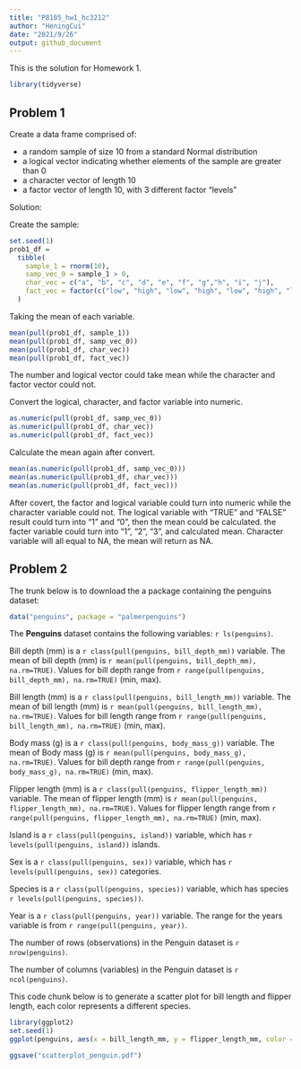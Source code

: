 ```yaml
---
title: "P8105_hw1_hc3212"
author: "HeningCui"
date: "2021/9/26"
output: github_document
---
```


This is the solution for Homework 1.
```r
library(tidyverse)
```

## Problem 1 

Create a data frame comprised of:

* a random sample of size 10 from a standard Normal distribution
* a logical vector indicating whether elements of the sample are greater than 0
* a character vector of length 10
* a factor vector of length 10, with 3 different factor “levels”

Solution:

Create the sample:
```r
set.seed(1)
prob1_df =
  tibble(
    sample_1 = rnorm(10),
    samp_vec_0 = sample_1 > 0,
    char_vec = c("a", "b", "c", "d", "e", "f", "g","h", "i", "j"),
    fact_vec = factor(c("low", "high", "low", "high", "low", "high", "low", "mid", "mid", "low"))
  )
```

Taking the mean of each variable.
```r
mean(pull(prob1_df, sample_1))
mean(pull(prob1_df, samp_vec_0))
mean(pull(prob1_df, char_vec))
mean(pull(prob1_df, fact_vec))
```

The number and logical vector could take mean while the character and factor vector could not.

Convert the logical, character, and factor variable into numeric.
```r
as.numeric(pull(prob1_df, samp_vec_0))
as.numeric(pull(prob1_df, char_vec))
as.numeric(pull(prob1_df, fact_vec))
```

Calculate the mean again after convert.
```r
mean(as.numeric(pull(prob1_df, samp_vec_0)))
mean(as.numeric(pull(prob1_df, char_vec)))
mean(as.numeric(pull(prob1_df, fact_vec)))
```

After covert, the factor and logical variable could turn into numeric while the character variable could not. The logical variable with "TRUE" and "FALSE" result could turn into "1" and "0", then the mean could be calculated. the facter variable could turn into "1", "2", "3", and calculated mean. Character variable will all equal to NA, the mean will return as NA.
 
## Problem 2
The trunk below is to download the a package containing the penguins dataset:
```r
data("penguins", package = "palmerpenguins")
```

The **Penguins** dataset contains the following variables: `r ls(penguins)`.

Bill depth (mm) is a `r class(pull(penguins, bill_depth_mm))` variable. The mean of bill depth (mm) is `r mean(pull(penguins, bill_depth_mm), na.rm=TRUE)`. Values for bill depth range from `r range(pull(penguins, bill_depth_mm), na.rm=TRUE)` (min, max).

Bill length (mm) is a `r class(pull(penguins, bill_length_mm))` variable. The mean of bill length (mm) is `r mean(pull(penguins, bill_length_mm), na.rm=TRUE)`. Values for bill length range from `r range(pull(penguins, bill_length_mm), na.rm=TRUE)` (min, max). 

Body mass (g) is a `r class(pull(penguins, body_mass_g))` variable. The mean of Body mass (g) is `r mean(pull(penguins, body_mass_g), na.rm=TRUE)`. Values for bill depth range from `r range(pull(penguins, body_mass_g), na.rm=TRUE)` (min, max). 

Flipper length (mm) is a `r class(pull(penguins, flipper_length_mm))` variable. The mean of flipper length (mm) is `r mean(pull(penguins, flipper_length_mm), na.rm=TRUE)`. Values for flipper length range from `r range(pull(penguins, flipper_length_mm), na.rm=TRUE)` (min, max).

Island is a `r class(pull(penguins, island))` variable, which has `r levels(pull(penguins, island))` islands.
	

Sex is a `r class(pull(penguins, sex))` variable, which has `r levels(pull(penguins, sex))` categories.
	

Species is a `r class(pull(penguins, species))` variable, which has species `r levels(pull(penguins, species))`.
	

Year is a `r class(pull(penguins, year))` variable. The range for the years variable is from `r range(pull(penguins, year))`.
	

The number of rows (observations) in the Penguin dataset is `r nrow(penguins)`.
	

The number of columns (variables) in the Penguin dataset is `r ncol(penguins)`.
	
This code chunk below is to generate a scatter plot for bill length and flipper length, each color represents a different species.
	

```r
library(ggplot2)
set.seed(1)
ggplot(penguins, aes(x = bill_length_mm, y = flipper_length_mm, color = species)) + geom_point() + ggtitle("Flipper Length vs. Bill Length for Penguins by Species") + theme(plot.title = element_text(hjust = 0.6))

ggsave("scatterplot_penguin.pdf")
```

